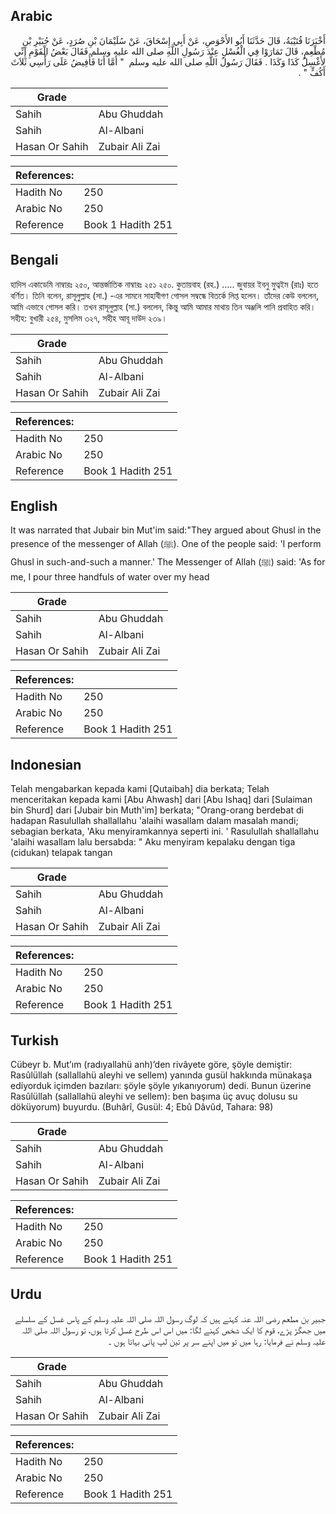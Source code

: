 ## Arabic


<div dir="rtl" lang="ar" style={{fontSize:'larger',backgroundColor:'#f8f9fa',padding:20}}>
أَخْبَرَنَا قُتَيْبَةُ، قَالَ حَدَّثَنَا أَبُو الأَحْوَصِ، عَنْ أَبِي إِسْحَاقَ، عَنْ سُلَيْمَانَ بْنِ صُرَدٍ، عَنْ جُبَيْرِ بْنِ مُطْعِمٍ، قَالَ تَمَارَوْا فِي الْغُسْلِ عِنْدَ رَسُولِ اللَّهِ صلى الله عليه وسلم فَقَالَ بَعْضُ الْقَوْمِ إِنِّي لأَغْسِلُ كَذَا وَكَذَا ‏.‏ فَقَالَ رَسُولُ اللَّهِ صلى الله عليه وسلم ‏ "‏ أَمَّا أَنَا فَأُفِيضُ عَلَى رَأْسِي ثَلاَثَ أَكُفٍّ ‏"‏ ‏.‏
</div>
<div style={{backgroundColor:'#f8f9fa',padding:20, marginBottom: 10}}><table> <thead> <tr> <th>Grade</th> <th></th> </tr> </thead> <tbody> <tr><td>Sahih</td><td>Abu Ghuddah</td></tr><tr><td>Sahih</td><td>Al-Albani</td></tr><tr><td>Hasan Or Sahih</td><td>Zubair Ali Zai</td></tr></tbody></table><table> <thead> <tr> <th>References:</th> <th></th> </tr> </thead> <tbody><tr><td>Hadith No</td><td>250</td></tr><tr><td>Arabic No</td><td>250</td></tr><tr><td>Reference</td><td>Book 1 Hadith 251</td></tr></tbody></table></div>

## Bengali


<div dir="ltr" lang="bn" style={{fontSize:'larger',backgroundColor:'#f8f9fa',padding:20}}>
হাদিস একাডেমি নাম্বারঃ ২৫০, আন্তর্জাতিক নাম্বারঃ ২৫১ ২৫০. কুতায়বাহ (রহ.) ..... জুবায়র ইবনু মুত্বইম (রাঃ) হতে বর্ণিত। তিনি বলেন, রাসূলুল্লাহ (সা.) -এর সামনে সাহাবীগণ গোসল সম্বন্ধে বিতর্কে লিপ্ত হলেন। তাঁদের কেউ বললেন, আমি এভাবে গোসল করি। তখন রাসূলুল্লাহ (সা.) বললেন, কিন্তু আমি আমার মাথায় তিন অঞ্জলি পানি প্রবাহিত করি। সহীহ: বুখারী ২৫৪, মুসলিম ৩২৭, সহীহ আবূ দাউদ ২৩৯।
</div>
<div style={{backgroundColor:'#f8f9fa',padding:20, marginBottom: 10}}><table> <thead> <tr> <th>Grade</th> <th></th> </tr> </thead> <tbody> <tr><td>Sahih</td><td>Abu Ghuddah</td></tr><tr><td>Sahih</td><td>Al-Albani</td></tr><tr><td>Hasan Or Sahih</td><td>Zubair Ali Zai</td></tr></tbody></table><table> <thead> <tr> <th>References:</th> <th></th> </tr> </thead> <tbody><tr><td>Hadith No</td><td>250</td></tr><tr><td>Arabic No</td><td>250</td></tr><tr><td>Reference</td><td>Book 1 Hadith 251</td></tr></tbody></table></div>

## English


<div dir="ltr" lang="en" style={{fontSize:'larger',backgroundColor:'#f8f9fa',padding:20}}>
It was narrated that Jubair bin Mut'im said:"They argued about Ghusl in the presence of the messenger of Allah (ﷺ). One of the people said: 'I perform Ghusl in such-and-such a manner.' The Messenger of Allah (ﷺ) said: 'As for me, I pour three handfuls of water over my head
</div>
<div style={{backgroundColor:'#f8f9fa',padding:20, marginBottom: 10}}><table> <thead> <tr> <th>Grade</th> <th></th> </tr> </thead> <tbody> <tr><td>Sahih</td><td>Abu Ghuddah</td></tr><tr><td>Sahih</td><td>Al-Albani</td></tr><tr><td>Hasan Or Sahih</td><td>Zubair Ali Zai</td></tr></tbody></table><table> <thead> <tr> <th>References:</th> <th></th> </tr> </thead> <tbody><tr><td>Hadith No</td><td>250</td></tr><tr><td>Arabic No</td><td>250</td></tr><tr><td>Reference</td><td>Book 1 Hadith 251</td></tr></tbody></table></div>

## Indonesian


<div dir="ltr" lang="id" style={{fontSize:'larger',backgroundColor:'#f8f9fa',padding:20}}>
Telah mengabarkan kepada kami [Qutaibah] dia berkata; Telah menceritakan kepada kami [Abu Ahwash] dari [Abu Ishaq] dari [Sulaiman bin Shurd] dari [Jubair bin Muth'im] berkata; "Orang-orang berdebat di hadapan Rasulullah shallallahu 'alaihi wasallam dalam masalah mandi; sebagian berkata, 'Aku menyiramkannya seperti ini. ' Rasulullah shallallahu 'alaihi wasallam lalu bersabda: " Aku menyiram kepalaku dengan tiga (cidukan) telapak tangan
</div>
<div style={{backgroundColor:'#f8f9fa',padding:20, marginBottom: 10}}><table> <thead> <tr> <th>Grade</th> <th></th> </tr> </thead> <tbody> <tr><td>Sahih</td><td>Abu Ghuddah</td></tr><tr><td>Sahih</td><td>Al-Albani</td></tr><tr><td>Hasan Or Sahih</td><td>Zubair Ali Zai</td></tr></tbody></table><table> <thead> <tr> <th>References:</th> <th></th> </tr> </thead> <tbody><tr><td>Hadith No</td><td>250</td></tr><tr><td>Arabic No</td><td>250</td></tr><tr><td>Reference</td><td>Book 1 Hadith 251</td></tr></tbody></table></div>

## Turkish


<div dir="ltr" lang="tr" style={{fontSize:'larger',backgroundColor:'#f8f9fa',padding:20}}>
Cübeyr b. Mut’ım (radıyallahü anh)’den rivâyete göre, şöyle demiştir: Rasûlüllah (sallallahü aleyhi ve sellem) yanında gusül hakkında münakaşa ediyorduk içimden bazıları: şöyle şöyle yıkanıyorum) dedi. Bunun üzerine Rasûlüllah (sallallahü aleyhi ve sellem): ben başıma üç avuç dolusu su döküyorum) buyurdu. (Buhârî, Gusül: 4; Ebû Dâvûd, Tahara: 98)
</div>
<div style={{backgroundColor:'#f8f9fa',padding:20, marginBottom: 10}}><table> <thead> <tr> <th>Grade</th> <th></th> </tr> </thead> <tbody> <tr><td>Sahih</td><td>Abu Ghuddah</td></tr><tr><td>Sahih</td><td>Al-Albani</td></tr><tr><td>Hasan Or Sahih</td><td>Zubair Ali Zai</td></tr></tbody></table><table> <thead> <tr> <th>References:</th> <th></th> </tr> </thead> <tbody><tr><td>Hadith No</td><td>250</td></tr><tr><td>Arabic No</td><td>250</td></tr><tr><td>Reference</td><td>Book 1 Hadith 251</td></tr></tbody></table></div>

## Urdu


<div dir="rtl" lang="ur" style={{fontSize:'larger',backgroundColor:'#f8f9fa',padding:20}}>
جبیر بن مطعم رضی اللہ عنہ کہتے ہیں کہ لوگ رسول اللہ صلی اللہ علیہ وسلم کے پاس غسل کے سلسلے میں جھگڑ پڑے، قوم کا ایک شخص کہنے لگا: میں اس اس طرح غسل کرتا ہوں، تو رسول اللہ صلی اللہ علیہ وسلم نے فرمایا: رہا میں تو میں اپنے سر پر تین لپ پانی بہاتا ہوں ۔
</div>
<div style={{backgroundColor:'#f8f9fa',padding:20, marginBottom: 10}}><table> <thead> <tr> <th>Grade</th> <th></th> </tr> </thead> <tbody> <tr><td>Sahih</td><td>Abu Ghuddah</td></tr><tr><td>Sahih</td><td>Al-Albani</td></tr><tr><td>Hasan Or Sahih</td><td>Zubair Ali Zai</td></tr></tbody></table><table> <thead> <tr> <th>References:</th> <th></th> </tr> </thead> <tbody><tr><td>Hadith No</td><td>250</td></tr><tr><td>Arabic No</td><td>250</td></tr><tr><td>Reference</td><td>Book 1 Hadith 251</td></tr></tbody></table></div>